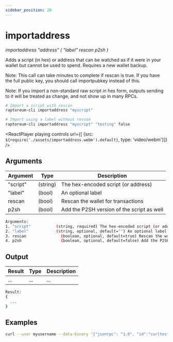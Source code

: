 ```yaml
---
sidebar_position: 20
---
```


# importaddress

*importaddress "address" ( "label" rescan p2sh )*

Adds a script (in hex) or address that can be watched as if it were in your wallet but cannot be used to spend. Requires a new wallet backup.

Note: This call can take minutes to complete if rescan is true.
If you have the full public key, you should call importpubkey instead of this.

Note: If you import a non-standard raw script in hex form, outputs sending to it will be treated
as change, and not show up in many RPCs.

```bash
# Import a script with rescan
raptoreum-cli importaddress "myscript"

# Import using a label without rescan
raptoreum-cli importaddress "myscript" "testing" false
```

<ReactPlayer playing controls url={[
    {src: `${require('./assets/importaddress.webm').default}`, type: 'video/webm'}]} />

## Arguments

| Argument | Type | Description |
|--|--|--|
| "script" | (string) | The hex-encoded script (or address)  |
| "label" | (bool) | An optional label |
| rescan | (bool) | Rescan the wallet for transactions |
| p2sh | (bool) | Add the P2SH version of the script as well |


```bash
Arguments:
1. "script"           (string, required) The hex-encoded script (or address)
2. "label"            (string, optional, default="") An optional label
3. rescan               (boolean, optional, default=true) Rescan the wallet for transactions
4. p2sh                 (boolean, optional, default=false) Add the P2SH version of the script as well
```

## Output

| Result | Type | Description |
|--|--|--|
| ... | ... | ... |

```bash
Result:
{
  ...
}
```

## Examples

```bash
curl --user myusername --data-binary '{"jsonrpc": "1.0", "id":"curltest", "method": "importaddress", "params": ["myscript", "testing", false] }' -H 'content-type: text/plain;' http://127.0.0.1:9998/
```

